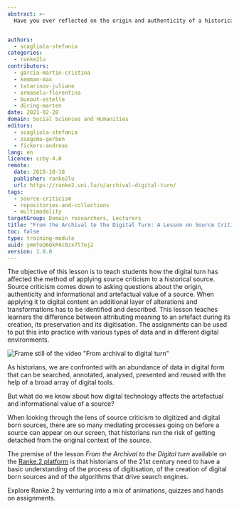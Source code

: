 ```yaml
---
abstract: >-
  Have you ever reflected on the origin and authenticity of a historical source that you retrieved from the web? This lesson offers insights into how the practice of applying source criticism has been affected by the digital turn. What are the new questions that historians should ask of digitised and digital-born historical sources, and what new skills should they master to be able to answer these questions?


authors:
  - scagliola-stefania
categories:
  - ranke2lu
contributors:
  - garcia-martin-cristina
  - kemman-max
  - tatarinov-juliane
  - armaselu-florentina
  - bunout-estelle
  - düring-marten
date: 2021-02-28
domain: Social Sciences and Humanities
editors:
  - scagliola-stefania
  - zaagsma-gerben
  - fickers-andreas
lang: en
licence: ccby-4.0
remote:
  date: 2018-10-18
  publisher: ranke2lu
  url: https://ranke2.uni.lu/u/archival-digital-turn/
tags:
  - source-criticism
  - repositories-and-collections
  - multimodality
targetGroup: Domain researchers, Lecturers
title: "From the Archival to the Digital Turn: A Lesson on Source Criticism"
toc: false
type: training-module
uuid: ymmToQ6QkPAc0zx7l7ej2
version: 1.0.0
---
```


The objective of this lesson is to teach students how the digital turn has affected the method of applying source criticism to a historical source. Source criticism comes down to asking questions about the origin, authenticity and informational and artefactual value of a source. When applying it to digital content an additional layer of alterations and transformations has to be identified and described. This lesson teaches learners the difference between attributing meaning to an artefact during its creation, its preservation and its digitisation. The assignments can be used to put this into practice with various types of data and in different digital environments.

![Frame still of the video "From archival to digital turn"](/assets/images/cms/resources/from-the-archival-to-the-digital-turn-a-lesson-on-source-criticism/archival-digital-turn.png)

As historians, we are confronted with an abundance of data in digital form that can be searched, annotated, analysed, presented and reused with the help of a broad array of digital tools.

But what do we know about how digital technology affects the artefactual and informational value of a source?

When looking through the lens of source criticism to digitized and digital born sources, there are so many mediating processes going on before a source can appear on our screen, that historians run the risk of getting detached from the original context of the source.

The premise of the lesson _From the Archival to the Digital turn_ available on the [Ranke.2 platform](https://ranke2.uni.lu/u/archival-digital-turn/) is that historians of the 21st century need to have a basic understanding of the process of digitisation, of the creation of digital born sources and of the algorithms that drive search engines.

Explore Ranke.2 by venturing into a mix of animations, quizzes and hands on assignments.

<ExternalResource
  title="Interested in learning more?"
  subtitle="Check out From the Archival to the Digital turn: a lesson on Source Criticism"
  url="https://ranke2.uni.lu/u/archival-digital-turn/"
/>
